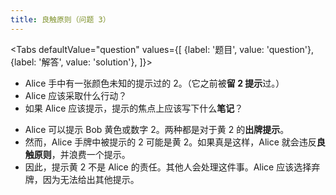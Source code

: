 ```yaml
---
title: 良触原则（问题 3）
---
```



<BeginnersGuideProgress id="good-touch-principle-question-3" />

<Tabs
  defaultValue="question"
  values={[
    {label: '题目', value: 'question'},
    {label: '解答', value: 'solution'},
  ]}>
<TabItem value="question">

- Alice 手中有一张颜色未知的提示过的 2。（它之前被**留 2 提示**过。）
- Alice 应该采取什么行动？
- 如果 Alice 应该提示，提示的焦点上应该写下什么**笔记**？

</TabItem>
<TabItem value="solution">

- Alice 可以提示 Bob 黄色或数字 2。两种都是对于黄 2 的**出牌提示**。
- 然而，Alice 手牌中被提示的 2 可能是黄 2。如果真是这样，Alice 就会违反**良触原则**，并浪费一个提示。
- 因此，提示黄 2 不是 Alice 的责任。其他人会处理这件事。Alice 应该选择弃牌，因为无法给出其他提示。

</TabItem>
</Tabs>

<GoodTouchPrincipleQuestion3 />

